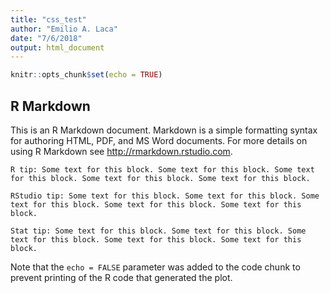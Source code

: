```yaml
---
title: "css_test"
author: "Emilio A. Laca"
date: "7/6/2018"
output: html_document
---
```


```r
knitr::opts_chunk$set(echo = TRUE)
```

## R Markdown

This is an R Markdown document. Markdown is a simple formatting syntax for authoring HTML, PDF, and MS Word documents. For more details on using R Markdown see <http://rmarkdown.rstudio.com>.

```block
R tip: Some text for this block. Some text for this block. Some text for this block. Some text for this block. Some text for this block.
```

```block
RStudio tip: Some text for this block. Some text for this block. Some text for this block. Some text for this block. Some text for this block.
```

```block
Stat tip: Some text for this block. Some text for this block. Some text for this block. Some text for this block. Some text for this block.
```
Note that the `echo = FALSE` parameter was added to the code chunk to prevent printing of the R code that generated the plot.
